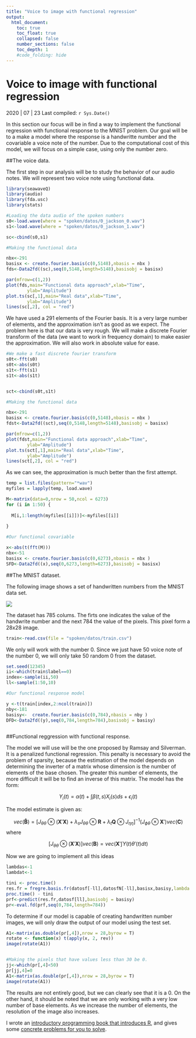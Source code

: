 ```yaml
---
title: "Voice to image with functional regression"
output:
  html_document:
    toc: true
    toc_float: true
    collapsed: false
    number_sections: false
    toc_depth: 1
    #code_folding: hide
---
```




# Voice to image with functional regression

2020 | 07 | 23 Last compiled: `r Sys.Date()`

In this section our focus will be in find a way to implement the functional regression with functional response to the MNIST problem. Our goal will be to a make a model where the response is a handwritte number and the covariable a voice note of the number. Due to the computational cost of this model, we will focus on a simple case, using only the number zero.

##The voice data.

The first step in our analysis will be to study the behavior of our audio notes. We will represent two voice note using functional data.

```r
library(seawaveQ)
library(audio)
library(fda.usc)
library(stats)
```

```r
#Loading the data audio of the spoken numbers
s0<-load.wave(where = "spoken/datos/0_jackson_0.wav")
s1<-load.wave(where = "spoken/datos/0_jackson_1.wav")

sc<-cbind(s0,s1)

#Making the functional data

nbx<-291
basisx <- create.fourier.basis(c(0,5148),nbasis = nbx )
fds<-Data2fd((sc),seq(0,5148,length=5148),basisobj = basisx)

par(mfrow=c(1,2))
plot(fds,main="Functional data approach",xlab="Time",
        ylab="Amplitude")
plot.ts(sc[,1],main="Real data",xlab="Time",
        ylab="Amplitude")
lines(sc[,2], col = "red")

```


We have used a 291 elements of the Fourier basis. It is a very large number of elements, and the approximation isn't as good as we expect. The problem here is that our data is very rough. We will make a discrete Fourier transform of the data (we want to work in frequency domain) to make easier the approximation. We will also work in absolute value for ease.

```r
#We make a fast discrete fourier transform 
s0t<-fft(s0)
s0t<-abs(s0t)
s1t<-fft(s1)
s1t<-abs(s1t)


sct<-cbind(s0t,s1t)

#Making the functional data

nbx<-291
basisx <- create.fourier.basis(c(0,5148),nbasis = nbx )
fdst<-Data2fd((sct),seq(0,5148,length=5148),basisobj = basisx)

par(mfrow=c(1,2))
plot(fdst,main="Functional data approach",xlab="Time",
        ylab="Amplitude")
plot.ts(sct[,1],main="Real data",xlab="Time",
        ylab="Amplitude")
lines(sct[,2], col = "red")

```

As we can see, the approximation is much better than the first attempt.


```r

temp = list.files(pattern="*wav")
myfiles = lapply(temp, load.wave)

M<-matrix(data=0,nrow = 50,ncol = 6273)
for (i in 1:50) {
 
  M[i,1:length(myfiles[[i]])]<-myfiles[[i]]
    
}

#Our functional covariable

x<-abs(t(fft(M)))
nbx<-51
basisx <- create.fourier.basis(c(0,6273),nbasis = nbx )
SFD<-Data2fd((x),seq(0,6273,length=6273),basisobj = basisx)


```

##The MNIST dataset.

The following image shows a set of handwritten  numbers from the MNIST data set.

![](images/mnist.png)



The dataset has 785 colums. The firts one indicates the value of the handwrite number and the next 784 the value of the pixels. This pixel form a 28x28 image.

```r
train<-read.csv(file = "spoken/datos/train.csv")

```

We only will work with the number 0. Since we just have 50 voice note  of the number 0, we will only take 50 random 0 from the dataset.

```r
set.seed(12345)
ii<-which(train$label==0)
index<-sample(ii,50)
ll<-sample(1:50,10)

#Our functional response model 

y <-t(train[index,2:ncol(train)])
nby<-181
basisy<-  create.fourier.basis(c(0,784),nbasis = nby )
DFD<-Data2fd((y),seq(0,784,length=784),basisobj = basisy)



```

##Functional reggression with functional response.

The model we will use will be the one proposed by Ramsay and Silverman. It is a penalized functional regression. This penalty is necessary to avoid the problem of sparsity, because the estimation of the model depends on determining the inverter of a matrix whose dimension is the number of elements of the base chosen. The greater this number of elements, the more difficult it will be to find an inverse of this matrix. The model has the form:

$$Y_{i}(t)=\alpha(t)+\int \beta(t,s)X_{i}(s)ds+\epsilon_{i}(t)$$

The model estimate is given as:

$$vec(\mathbf{\widehat{B}})=[J_{\theta \theta}\otimes(\mathbf{X}'\mathbf{X})+\lambda_{s}J_{\theta \theta}\otimes\mathbf{R}+\lambda_{t}\mathbf{Q}\otimes J_{\eta \eta}]^{-1}(J_{\phi \theta}\otimes \mathbf{X}')vec(\mathbf{C})$$
where 

$$[J_{\theta \theta}\otimes (\mathbf{X}' \mathbf{X} )]vec(\mathbf{B} )=vec\left(\mathbf{X}'  \int Y(t)\theta ' (t) dt \right) $$


Now we are going to implement all this ideas

```r
lambdas<-1
lambdat<-1

tini <- proc.time()
res.fr = fregre.basis.fr(datosf[-ll],datosfN[-ll],basisx,basisy,lambda.s = lambdas,lambda.t = lambdat,Lfdobj.s = 1,Lfdobj.t = 1)
proc.time() - tini
prf<-predict(res.fr,datosf[ll],basisobj = basisy)
pr<-eval.fd(prf,seq(0,784,length=784))

```

To determine if our model is capable of creating handwritten number images, we will only draw the output of our model using the test set.


```r

A1<-matrix(as.double(pr[,4]),nrow = 28,byrow = T)
rotate <- function(x) t(apply(x, 2, rev))
image(rotate(A1))


#Making the pixels that have values less than 30 be 0.
jj<-which(pr[,4]<50)
pr[jj,4]=0
A1<-matrix(as.double(pr[,4]),nrow = 28,byrow = T)
image(rotate(A1))
```



The results are not entirely good, but we can clearly see that it is a 0. On the other hand, it should be noted that we are only working with a very low number of base elements. As we increase the number of elements, the resolution of the image also increases.




I wrote an [introductory programming book that introduces R](https://crumplab.github.io/programmingforpsych/), and gives some [concrete problems for you to solve](https://crumplab.github.io/programmingforpsych/programming-challenges-i-learning-the-fundamentals.html). 









